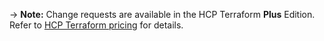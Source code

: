 -> **Note:** Change requests are available in the HCP Terraform **Plus** Edition. Refer to [HCP Terraform pricing](https://www.hashicorp.com/products/terraform/pricing) for details.
